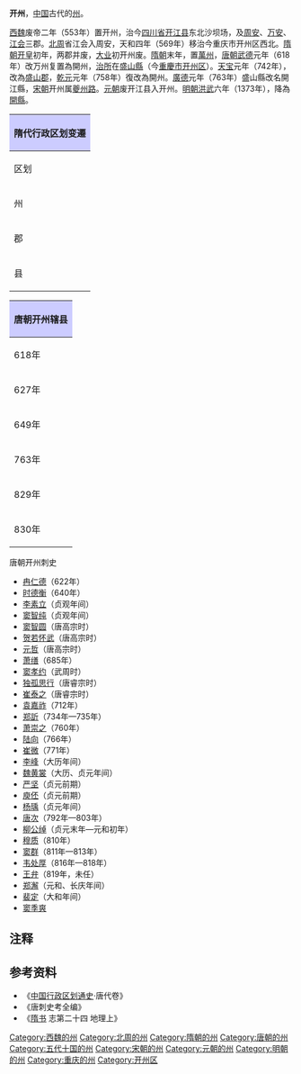 '''开州'''，[[中国|中国]]古代的[[州|州]]。

[[西魏|西魏]]废帝二年（553年）置开州，治今[[四川省|四川省]][[开江县|开江县]]东北沙坝场，及[[周安郡|周安]]、[[万安郡|万安]]、[[江会郡|江会]]三郡。[[北周|北周]]省江会入周安，天和四年（569年）移治今重庆市开州区西北。[[隋朝|隋朝]][[开皇|开皇]]初年，两郡并废，[[大业_(年号)|大业]]初开州废。[[隋朝|隋朝]]末年，置[[萬州|萬州]]，[[唐朝|唐朝]][[武德|武德]]元年（618年）改万州复置為開州，[[治所|治所]]在[[盛山縣|盛山縣]]（今[[重慶市|重慶市]][[开州区|开州区]]）。[[天宝_(唐朝)|天宝]]元年（742年），改為[[盛山郡|盛山郡]]，[[乾元_(唐朝)|乾元]]元年（758年）復改為開州。[[廣德|廣德]]元年（763年）盛山縣改名開江縣，[[宋朝|宋朝]]开州属[[夔州路|夔州路]]。[[元朝|元朝]]废开江县入开州。[[明朝|明朝]][[洪武|洪武]]六年（1373年），降為[[開縣|開縣]]。
{| align=center class="wikitable" style="width:600px; text-align:center"
|-
!colspan="15" style="background:#ccccff"|'''隋代行政区划变遷'''
|- align="center"
!区划!!colspan="12"|開皇元年!!区划!!大業3年
|-
|州||colspan="9"|'''通州'''||colspan="3"|'''開州'''||郡||'''通川郡'''
|-
|郡||[[開巴郡|開巴]]||[[新寧郡|新寧]]||[[東关郡|東关]]||[[寧巴郡|寧巴]]||[[寿陽郡|寿陽]]||[[巴中郡|巴中]]||[[三岡郡|三岡]]||[[臨清郡|臨清]]||[[三巴郡|三巴]]||[[永昌郡|永昌]]||[[周安郡|周安]]||[[万世郡|万世]]||rowspan="2"|县||rowspan="2"|[[達川区|通川]] [[三岡县|三岡]]<br />[[宣漢县|石鼓]] [[宣漢县|東乡]]<br />[[宣漢县|宣漢]] [[宣漢县|西流]]<br />[[開州区|万世]]
|-
|县||[[達川区|石城]]||[[三岡县|三岡]]||[[開江县|蛇龙]]<br />[[開江县|新寧]]||-||-||-||-||[[宣漢县|石鼓]]<br />[[宣漢县|臨清]]||[[宣漢县|東乡]]<br />[[宣漢县|下蒲]]<br />[[宣漢县|巴渠]]||[[宣漢县|宣漢]]||[[宣漢县|西流]]||[[開州区|万世]]
|}

{| align=center class="wikitable" style="width:600px; text-align:center"
|-
!colspan="2" style="background:#ccccff"|'''唐朝开州辖县'''
|-
|618年||[[盛山县|盛山县]]<ref>今[[四川省|四川省]][[重庆市|重庆市]][[开州区|开州区]][[汉丰街道|汉丰街道]]</ref>、[[新浦县|新浦县]]、[[西流县|西流县]]、[[万世县|万世县]]<ref>今[[四川省|四川省]][[重庆市|重庆市]][[开州区|开州区]][[温泉镇_(重庆市)|温泉镇]]</ref>
|-
|627年||[[盛山县|盛山县]]、[[新浦县|新浦县]]、[[万世县|万世县]]（废除[[西流县|西流县]]）
|-
|649年||[[盛山县|盛山县]]、[[新浦县|新浦县]]、[[万世县|万世县]]（改为[[万岁县|万岁县]]）
|-
|763年||[[盛山县|盛山县]]（改为[[开江县|开江县]]）、[[新浦县|新浦县]]、[[万岁县|万岁县]]
|-
|829年||[[开江县|开江县]]、[[新浦县|新浦县]]、[[万岁县|万岁县]]（[[新宁县|新宁县]]<ref>今[[四川省|四川省]][[开江县|开江县]][[宝石乡|宝石乡]]</ref>、[[巴渠县|巴渠县]]<ref>今[[四川省|四川省]][[宣汉县|宣汉县]]五宝乡</ref>来属）
|-
|830年||[[开江县|开江县]]、[[新浦县|新浦县]]、[[万岁县|万岁县]]（[[新宁县|新宁县]]、[[巴渠县|巴渠县]]改属[[通州|通州]]）
|}

;唐朝开州刺史
*[[冉仁德|冉仁德]]（622年）
*[[时德衡|时德衡]]（640年）
*[[李素立|李素立]]（贞观年间）
*[[窦智纯|窦智纯]]（贞观年间）
*[[窦智圆|窦智圆]]（唐高宗时）
*[[贺若怀武|贺若怀武]]（唐高宗时）
*[[元哲|元哲]]（唐高宗时）
*[[萧缮|萧缮]]（685年）
*[[窦孝约|窦孝约]]（武周时）
*[[独孤思行|独孤思行]]（唐睿宗时）
*[[崔泰之|崔泰之]]（唐睿宗时）
*[[袁嘉祚|袁嘉祚]]（712年）
*[[郑訢|郑訢]]（734年—735年）
*[[萧崇之|萧崇之]]（760年）
*[[陆向|陆向]]（766年）
*[[崔微|崔微]]（771年）
*[[李峰|李峰]]（大历年间）
*[[魏黄裳|魏黄裳]]（大历、贞元年间）
*[[严坚|严坚]]（贞元前期）
*[[庾伾|庾伾]]（贞元前期）
*[[杨瑀|杨瑀]]（贞元年间）
*[[唐次|唐次]]（792年—803年）
*[[柳公绰|柳公绰]]（贞元末年—元和初年）
*[[穆质|穆质]]（810年）
*[[窦群|窦群]]（811年—813年）
*[[韦处厚|韦处厚]]（816年—818年）
*[[王弁|王弁]]（819年，未任）
*[[郑澥|郑澥]]（元和、长庆年间）
*[[裴定|裴定]]（大和年间）
*[[窦季爽|窦季爽]]

== 注释 ==
{{reflist}}
== 参考资料 ==
* 《[[中国行政区划通史|中国行政区划通史]]·唐代卷》
* 《唐刺史考全编》
*《[[隋书|隋书]] 志第二十四 地理上》

{{唐朝行政區劃|nocat}}
{{五代行政區劃|nocat}}
{{十國行政區劃|nocat}}
{{北宋行政区划|nocat}}
{{南宋行政区划|nocat}}

{{DEFAULTSORT:K}}
[[Category:西魏的州|Category:西魏的州]]
[[Category:北周的州|Category:北周的州]]
[[Category:隋朝的州|Category:隋朝的州]]
[[Category:唐朝的州|Category:唐朝的州]]
[[Category:五代十国的州|Category:五代十国的州]]
[[Category:宋朝的州|Category:宋朝的州]]
[[Category:元朝的州|Category:元朝的州]]
[[Category:明朝的州|Category:明朝的州]]
[[Category:重庆的州|Category:重庆的州]]
[[Category:开州区|Category:开州区]]